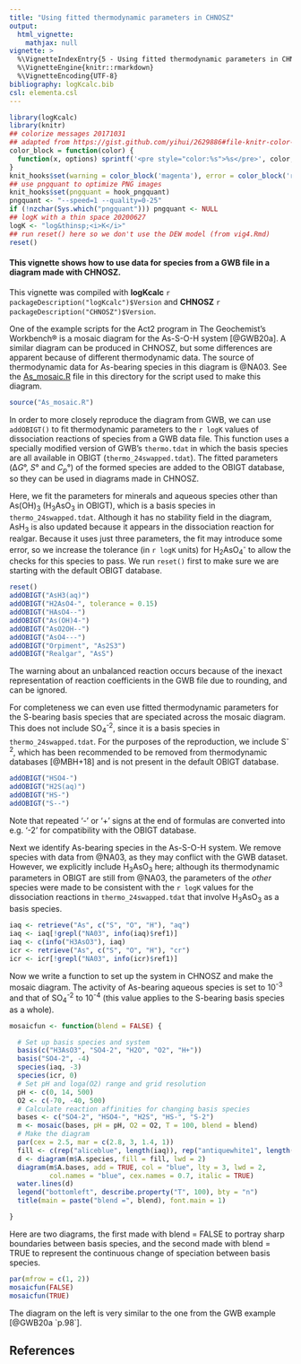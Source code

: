 ```yaml
---
title: "Using fitted thermodynamic parameters in CHNOSZ"
output:
  html_vignette:
    mathjax: null
vignette: >
  %\VignetteIndexEntry{5 - Using fitted thermodynamic parameters in CHNOSZ}
  %\VignetteEngine{knitr::rmarkdown}
  %\VignetteEncoding{UTF-8}
bibliography: logKcalc.bib
csl: elementa.csl
---
```


<!-- https://gomakethings.com/how-to-break-an-image-out-of-its-parent-container-with-css/ -->
<style>
@media (min-width: 700px) {
  .full-width {
    left: 50%;
    margin-left: -50vw;
    margin-right: -50vw;
    max-width: 100vw;
    position: relative;
    right: 50%;
    width: 100vw;
  }
}
@media (min-width: 1020px) {
  .full-width {
    left: 50vw; /* fallback if needed */
    left: calc(50vw - 160px);
    width: 1000px;
    position: relative;
    background-color: #9ecff7;
    padding:10px;
  }
}
</style>

```r
library(logKcalc)
library(knitr)
## colorize messages 20171031
## adapted from https://gist.github.com/yihui/2629886#file-knitr-color-msg-rnw
color_block = function(color) {
  function(x, options) sprintf('<pre style="color:%s">%s</pre>', color, x)
}
knit_hooks$set(warning = color_block('magenta'), error = color_block('red'), message = color_block('blue'))
## use pngquant to optimize PNG images
knit_hooks$set(pngquant = hook_pngquant)
pngquant <- "--speed=1 --quality=0-25"
if (!nzchar(Sys.which("pngquant"))) pngquant <- NULL 
## logK with a thin space 20200627
logK <- "log&thinsp;<i>K</i>"
## run reset() here so we don't use the DEW model (from vig4.Rmd)
reset()
```

#### This vignette shows how to use data for species from a GWB file in a diagram made with CHNOSZ.

This vignette was compiled with **logKcalc** `r packageDescription("logKcalc")$Version` and **CHNOSZ** `r packageDescription("CHNOSZ")$Version`.

One of the example scripts for the Act2 program in The Geochemist's Workbench® is a mosaic diagram for the As-S-O-H system [@GWB20a].
A similar diagram can be produced in CHNOSZ, but some differences are apparent because of different thermodynamic data.
The source of thermodynamic data for As-bearing species in this diagram is @NA03.
See the [As_mosaic.R](As_mosaic.R) file in this directory for the script used to make this diagram.

```r
source("As_mosaic.R")
```

In order to more closely reproduce the diagram from GWB, we can use `addOBIGT()` to fit thermodynamic parameters to the `r logK` values of dissociation reactions of species from a GWB data file.
This function uses a specially modified version of GWB's `thermo.tdat` in which the basis species are all available in OBIGT (`thermo_24swapped.tdat`).
The fitted parameters (Δ*G*°, *S*° and *C~p~*°) of the formed species are added to the OBIGT database, so they can be used in diagrams made in CHNOSZ.

Here, we fit the parameters for minerals and aqueous species other than As(OH)~3~ (H~3~AsO~3~ in OBIGT), which is a basis species in `thermo_24swapped.tdat`.
Although it has no stability field in the diagram, AsH~3~ is also updated because it appears in the dissociation reaction for realgar.
Because it uses just three parameters, the fit may introduce some error, so we increase the tolerance (in `r logK` units) for H~2~AsO~4~^-^ to allow the checks for this species to pass.
We run `reset()` first to make sure we are starting with the default OBIGT database.

```r
reset()
addOBIGT("AsH3(aq)")
addOBIGT("H2AsO4-", tolerance = 0.15)
addOBIGT("HAsO4--")
addOBIGT("As(OH)4-")
addOBIGT("AsO2OH--")
addOBIGT("AsO4---")
addOBIGT("Orpiment", "As2S3")
addOBIGT("Realgar", "AsS")
```

The warning about an unbalanced reaction occurs because of the inexact representation of reaction coefficients in the GWB file due to rounding, and can be ignored.

For completeness we can even use fitted thermodynamic parameters for the S-bearing basis species that are speciated across the mosaic diagram.
This does not include SO~4~^-2^, since it is a basis species in `thermo_24swapped.tdat`.
For the purposes of the reproduction, we include S^-2^, which has been recommended to be removed from thermodynamic databases [@MBH+18] and is not present in the default OBIGT database.

```r
addOBIGT("HSO4-")
addOBIGT("H2S(aq)")
addOBIGT("HS-")
addOBIGT("S--")
```

Note that repeated '-' or '+' signs at the end of formulas are converted into e.g. '-2' for compatibility with the OBIGT database.

Next we identify As-bearing species in the As-S-O-H system.
We remove species with data from @NA03, as they may conflict with the GWB dataset.
However, we explicitly include H~3~AsO~3~ here; although its thermodynamic parameters in OBIGT are still from @NA03, the parameters of the *other* species were made to be consistent with the `r logK` values for the dissociation reactions in `thermo_24swapped.tdat` that involve H~3~AsO~3~ as a basis species.

```r
iaq <- retrieve("As", c("S", "O", "H"), "aq")
iaq <- iaq[!grepl("NA03", info(iaq)$ref1)]
iaq <- c(info("H3AsO3"), iaq)
icr <- retrieve("As", c("S", "O", "H"), "cr")
icr <- icr[!grepl("NA03", info(icr)$ref1)]
```

Now we write a function to set up the system in CHNOSZ and make the mosaic diagram.
The activity of As-bearing aqueous species is set to 10^-3^ and that of SO~4~^-2^ to 10^-4^ (this value applies to the S-bearing basis species as a whole).

```r
mosaicfun <- function(blend = FALSE) {

  # Set up basis species and system
  basis(c("H3AsO3", "SO4-2", "H2O", "O2", "H+"))
  basis("SO4-2", -4)
  species(iaq, -3)
  species(icr, 0)
  # Set pH and loga(O2) range and grid resolution
  pH <- c(0, 14, 500)
  O2 <- c(-70, -40, 500)
  # Calculate reaction affinities for changing basis species
  bases <- c("SO4-2", "HSO4-", "H2S", "HS-", "S-2")
  m <- mosaic(bases, pH = pH, O2 = O2, T = 100, blend = blend)
  # Make the diagram
  par(cex = 2.5, mar = c(2.8, 3, 1.4, 1))
  fill <- c(rep("aliceblue", length(iaq)), rep("antiquewhite1", length(icr)))
  d <- diagram(m$A.species, fill = fill, lwd = 2)
  diagram(m$A.bases, add = TRUE, col = "blue", lty = 3, lwd = 2,
          col.names = "blue", cex.names = 0.7, italic = TRUE)
  water.lines(d)
  legend("bottomleft", describe.property("T", 100), bty = "n")
  title(main = paste("blend =", blend), font.main = 1)

}
```

Here are two diagrams, the first made with blend = FALSE to portray sharp boundaries between basis species, and the second made with blend = TRUE to represent the continuous change of speciation between basis species.

```r
par(mfrow = c(1, 2))
mosaicfun(FALSE)
mosaicfun(TRUE)
```

The diagram on the left is very similar to the one from the GWB example [@GWB20a `p.98`].

## References
